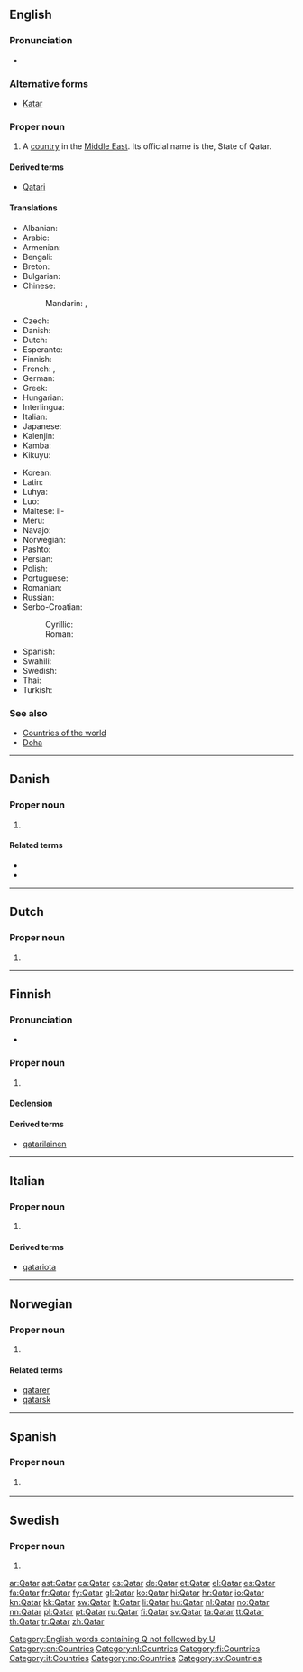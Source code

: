 {{also|qatar}}
==English==
{{wikipedia}}

===Pronunciation===
* {{audio|En-us-Qatar.ogg|Audio (US)}}

===Alternative forms===
* [[Katar]]

===Proper noun===
{{en-proper noun}}

# A [[country]] in the [[Middle East]]. Its official name is the, State of Qatar.

====Derived terms====
* [[Qatari]]

====Translations====
{{trans-top|a country in the Middle East}}
* Albanian: {{t-|sq|Katari}}
* Arabic: {{t+|ar|قطر|m|tr=qáTar}}
* Armenian: {{t-|hy|Քաթար|tr=K'at'ar}}
* Bengali: {{t-|bn|কাতার|tr=katar}}
* Breton: {{t-|br|Qatar}}
* Bulgarian: {{t+|bg|Катар|m|tr=Kátar|tr=Katar}}
* Chinese:
*: Mandarin: {{t-|cmn|卡塔爾|sc=Hani}}, {{t-|cmn|卡塔尔|tr=Kǎtǎ'ěr|sc=Hani}}
* Czech: {{t+|cs|Katar|m}}
* Danish: {{t-|da|Qatar}}
* Dutch: {{t+|nl|Qatar}}
* Esperanto: {{t-|eo|Kataro}}
* Finnish: {{t+|fi|Qatar}}
* French: {{t+|fr|Qatar|m}}, {{t+|fr|Katar|m}}
* German: {{t+|de|Katar|n}}
* Greek: {{t+|el|Κατάρ|n|tr=Katár}}
* Hungarian: {{t+|hu|Katar}}
* Interlingua: {{t-|ia|Qatar}}
* Italian: {{t-|it|Qatar|m}}
* Japanese: {{t-|ja|カタール|tr=Katāru}}
* Kalenjin: {{tø|kln|Katar}}
* Kamba: {{tø|kam|Katar}}
* Kikuyu: {{tø|ki|Katar}}
{{trans-mid}}
* Korean: {{t+|ko|카타르|tr=Katareu|sc=Hang}}
* Latin: {{t-|la|Quataria}}
* Luhya: {{tø|luy|Katar}}
* Luo: {{tø|luo|Katar}}
* Maltese: il-{{t-|mt|Qatar}}
* Meru: {{tø|mer|Katar}}
* Navajo: {{tø|nv|Kʼatár}}
* Norwegian: {{t+|no|Qatar}}
* Pashto: {{t+|ps|قطر|m|tr=qatər|sc=ps-Arab|xs=Pashto}}
* Persian: {{t+|fa|قطر|tr=Qatar|sc=fa-Arab}}
* Polish: {{t+|pl|Katar|m}}
* Portuguese: {{t+|pt|Catar|m}}
* Romanian: {{t-|ro|Qatar|n}}
* Russian: {{t+|ru|Катар|m|tr=Kátar, Katár}}
* Serbo-Croatian:
*: Cyrillic: {{t-|sh|Катар|m}}
*: Roman: {{t-|sh|Katar|m}}
* Spanish: {{t-|es|Catar|m}}
* Swahili: {{t+|sw|Katari|xs=Swahili}}
* Swedish: {{t+|sv|Qatar}}
* Thai: {{t+|th|กาตาร์|tr=kātā}}
* Turkish: {{t+|tr|Katar}}
{{trans-bottom}}

===See also===
* [[Appendix:Countries of the world|Countries of the world]]
* [[Doha]]

[[Category:English words containing Q not followed by U]]
[[Category:en:Countries]]

----

==Danish==

===Proper noun===
{{head|da|proper noun}}

# {{geography|country|lang=da}} {{l|en|Qatar}} {{gloss|country in the [[Middle East]]|lang=da}}

====Related terms====
* {{l|da|qatarer}}
* {{l|da|qatarsk}}

----

==Dutch==

===Proper noun===
{{head|nl|proper noun|g=n}}

# {{l|en|Qatar}}

[[Category:nl:Countries]]

----

==Finnish==
{{wikipedia|lang=fi}}

===Pronunciation===
* {{rhymes|ɑtɑr|lang=fi}}

===Proper noun===
{{fi-proper noun}}

# {{l|en|Qatar}}

====Declension====
{{fi-decl-risti|Qatar|nopl=1|i=0}}

====Derived terms====
* [[qatarilainen]]

[[Category:fi:Countries]]

----

==Italian==
{{wikipedia|lang=it}}

===Proper noun===
{{it-proper noun|f}}

# {{l|en|Qatar}}

====Derived terms====
* [[qatariota]]

[[Category:it:Countries]]

----

==Norwegian==

===Proper noun===
{{head|no|proper noun}}

# {{l|en|Qatar}}

====Related terms====
* [[qatarer]]
* [[qatarsk]]

[[Category:no:Countries]]

----

==Spanish==

===Proper noun===
{{es-proper noun|m}}

# {{context|deprecated|lang=es}} {{alternative spelling of|Catar|lang=es}}
<!--in the RAE spelling reform of 2010, Qatar is deprecated and the official spelling is Catar-->

----

==Swedish==
{{wikipedia|lang=sv}}

===Proper noun===
{{head|sv|proper noun}}

# {{l|en|Qatar}}

[[Category:sv:Countries]]

[[ar:Qatar]]
[[ast:Qatar]]
[[ca:Qatar]]
[[cs:Qatar]]
[[de:Qatar]]
[[et:Qatar]]
[[el:Qatar]]
[[es:Qatar]]
[[fa:Qatar]]
[[fr:Qatar]]
[[fy:Qatar]]
[[gl:Qatar]]
[[ko:Qatar]]
[[hi:Qatar]]
[[hr:Qatar]]
[[io:Qatar]]
[[kn:Qatar]]
[[kk:Qatar]]
[[sw:Qatar]]
[[lt:Qatar]]
[[li:Qatar]]
[[hu:Qatar]]
[[nl:Qatar]]
[[no:Qatar]]
[[nn:Qatar]]
[[pl:Qatar]]
[[pt:Qatar]]
[[ru:Qatar]]
[[fi:Qatar]]
[[sv:Qatar]]
[[ta:Qatar]]
[[tt:Qatar]]
[[th:Qatar]]
[[tr:Qatar]]
[[zh:Qatar]]